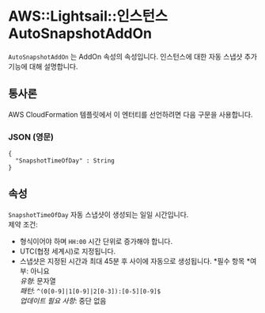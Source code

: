 # AWS::Lightsail::인스턴스 AutoSnapshotAddOn

`AutoSnapshotAddOn` 는 AddOn 속성의 속성입니다. 인스턴스에 대한 자동 스냅샷 추가 기능에 대해 설명합니다.

## 통사론

AWS CloudFormation 템플릿에서 이 엔터티를 선언하려면 다음 구문을 사용합니다.

### JSON (영문)

```
{
  "SnapshotTimeOfDay" : String
}
```

## 속성

`SnapshotTimeOfDay` 자동 스냅샷이 생성되는 일일 시간입니다.  
제약 조건:

- 형식이어야 하며 `HH:00` 시간 단위로 증가해야 합니다.
- UTC(협정 세계시)로 지정됩니다.
- 스냅샷은 지정된 시간과 최대 45분 후 사이에 자동으로 생성됩니다.
  *필수 항목 *여부: 아니요  
  _유형_: 문자열  
  _패턴_: `^(0[0-9]|1[0-9]|2[0-3]):[0-5][0-9]$`  
  _업데이트 필요 사항_: 중단 없음
